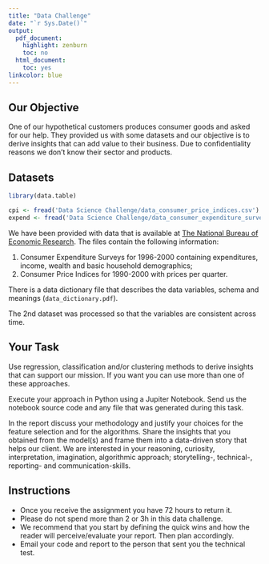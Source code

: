 ```yaml
---
title: "Data Challenge"
date: "`r Sys.Date()`"
output:
  pdf_document:
    highlight: zenburn
    toc: no
  html_document:
    toc: yes
linkcolor: blue
---
```


## Our Objective

One of our hypothetical customers produces consumer goods and asked for
our help. They provided us with some datasets and our objective is to derive
insights that can add value to their business. Due to confidentiality
reasons we don't know their sector and products.

## Datasets

```r
library(data.table)

cpi <- fread('Data Science Challenge/data_consumer_price_indices.csv')
expend <- fread('Data Science Challenge/data_consumer_expenditure_survey.csv')
```

We have been provided with data that is available at
[The National Bureau of Economic Research](www.nber.org). The files
contain the following information:

1. Consumer Expenditure Surveys for 1996-2000 containing expenditures, income,
wealth and basic household demographics;
2. Consumer Price Indices for 1990-2000 with prices per quarter.

There is a data dictionary file that describes the data variables,
schema and meanings (`data_dictionary.pdf`).

The 2nd dataset was processed so that the variables are consistent across time.

## Your Task

Use regression, classification and/or clustering methods to derive insights
that can support our mission. If you want you can use more than one of these
approaches.

Execute your approach in Python using a Jupiter Notebook. Send us the notebook 
source code and any file that was generated during this task.

In the report discuss your methodology and justify your choices for the feature
selection and for the algorithms. Share the insights that you obtained from the
model(s) and frame them into a data-driven story that helps our client.
We are interested in your reasoning, curiosity, interpretation, imagination,
algorithmic approach; storytelling-, technical-, reporting- and communication-skills.

## Instructions

- Once you receive the assignment you have 72 hours to return it.
- Please do not spend more than 2 or 3h in this data challenge.
- We recommend that you start by defining the quick wins and how the reader
will perceive/evaluate your report. Then plan accordingly.
- Email your code and report to the person that sent you the technical test.
